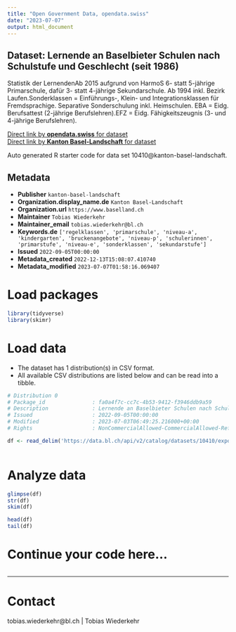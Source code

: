```yaml
---
title: "Open Government Data, opendata.swiss"
date: "2023-07-07"
output: html_document
---
```


## Dataset: Lernende an Baselbieter Schulen nach Schulstufe und Geschlecht (seit 1986)

Statistik der LernendenAb 2015 aufgrund von HarmoS 6- statt 5-jährige Primarschule, dafür 3- statt 4-jährige Sekundarschule. Ab 1994 inkl. Bezirk Laufen.Sonderklassen = Einführungs-, Klein- und Integrationsklassen für Fremdsprachige. Separative Sonderschulung inkl. Heimschulen. EBA = Eidg. Berufsattest (2-jährige Berufslehren).EFZ = Eidg. Fähigkeitszeugnis (3- und 4-jährige Berufslehren).

[Direct link by **opendata.swiss** for dataset](https://opendata.swiss/de/dataset/lernende-an-baselbieter-schulen-nach-schulstufe-und-geschlecht-ab-1986)<br>
[Direct link by **Kanton Basel-Landschaft** for dataset](https://data.bl.ch/explore/dataset/10410/)

Auto generated R starter code for data set 10410@kanton-basel-landschaft.

## Metadata

- **Publisher** `kanton-basel-landschaft`
- **Organization.display_name.de** `Kanton Basel-Landschaft`
- **Organization.url** `https://www.baselland.ch`
- **Maintainer** `Tobias Wiederkehr`
- **Maintainer_email** `tobias.wiederkehr@bl.ch`
- **Keywords.de** `['regelklassen', 'primarschule', 'niveau-a', 'kindergarten', 'bruckenangebote', 'niveau-p', 'schulerinnen', 'primarstufe', 'niveau-e', 'sonderklassen', 'sekundarstufe']`
- **Issued** `2022-09-05T00:00:00`
- **Metadata_created** `2022-12-13T15:08:07.410740`
- **Metadata_modified** `2023-07-07T01:58:16.069407`


# Load packages

```r

library(tidyverse)
library(skimr)

```

# Load data

-   The dataset has 1 distribution(s) in CSV format.
-   All available CSV distributions are listed below and can be read into a tibble.

```r

# Distribution 0
# Package_id               : fa0a4f7c-cc7c-4b53-9412-f3946ddb9a59
# Description              : Lernende an Baselbieter Schulen nach Schulstufe und Geschlecht (seit 1986) (csv)
# Issued                   : 2022-09-05T00:00:00
# Modified                 : 2023-07-03T06:49:25.216000+00:00
# Rights                   : NonCommercialAllowed-CommercialAllowed-ReferenceRequired

df <- read_delim('https://data.bl.ch/api/v2/catalog/datasets/10410/exports/csv')



```

# Analyze data

```r

glimpse(df)
str(df)
skim(df)

head(df)
tail(df)

```

# Continue your code here...

```r

```

------------------------------------------------------------------------

# Contact

tobias.wiederkehr@bl.ch | Tobias Wiederkehr
